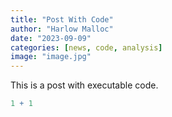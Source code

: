 ```yaml
---
title: "Post With Code"
author: "Harlow Malloc"
date: "2023-09-09"
categories: [news, code, analysis]
image: "image.jpg"
---
```


This is a post with executable code.

```r
1 + 1
```
